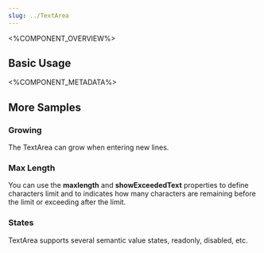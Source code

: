 ```yaml
---
slug: ../TextArea
---
```



<%COMPONENT_OVERVIEW%>

## Basic Usage
<Basic />

<%COMPONENT_METADATA%>

## More Samples

### Growing
The TextArea can grow when entering new lines.

<Growing />

### Max Length
You can use the <b>maxlength</b> and <b>showExceededText</b> properties to define characters limit
and to indicates how many characters are remaining before the limit or exceeding after the limit.

<MaxLength />

### States
TextArea supports several semantic value states, readonly, disabled, etc.

<States />